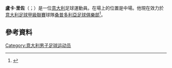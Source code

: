 '''盧卡·里佐'''（{{lang-it|Luca Rizzo}}；{{bd|1992年|2月24日}}）是一位[[意大利|意大利]]足球運動員。在場上的位置是中場。他現在效力於[[意大利足球甲級聯賽|意大利足球甲級聯賽]]球隊[[桑普多利亞足球俱樂部|桑普多利亞足球俱樂部]]<ref>{{cite news|url=http://www.sampdoria.it/news/esercitato-laccordo-di-contro-opzione-per-luca-rizzo.html|title=Esercitato l'accordo di contro-opzione per Luca Rizzo|date=19 June 2014|accessdate=6 July 2014|publisher=UC Sampdoria|language=it|deadurl=yes|archiveurl=https://web.archive.org/web/20140622084036/http://www.sampdoria.it/news/esercitato-laccordo-di-contro-opzione-per-luca-rizzo.html|archivedate=2014年6月22日}}</ref>。
==參考資料==
{{Reflist}}

{{DEFAULTSORT: Rizzo, Luca}}
[[Category:意大利男子足球运动员|Category:意大利男子足球运动员]]